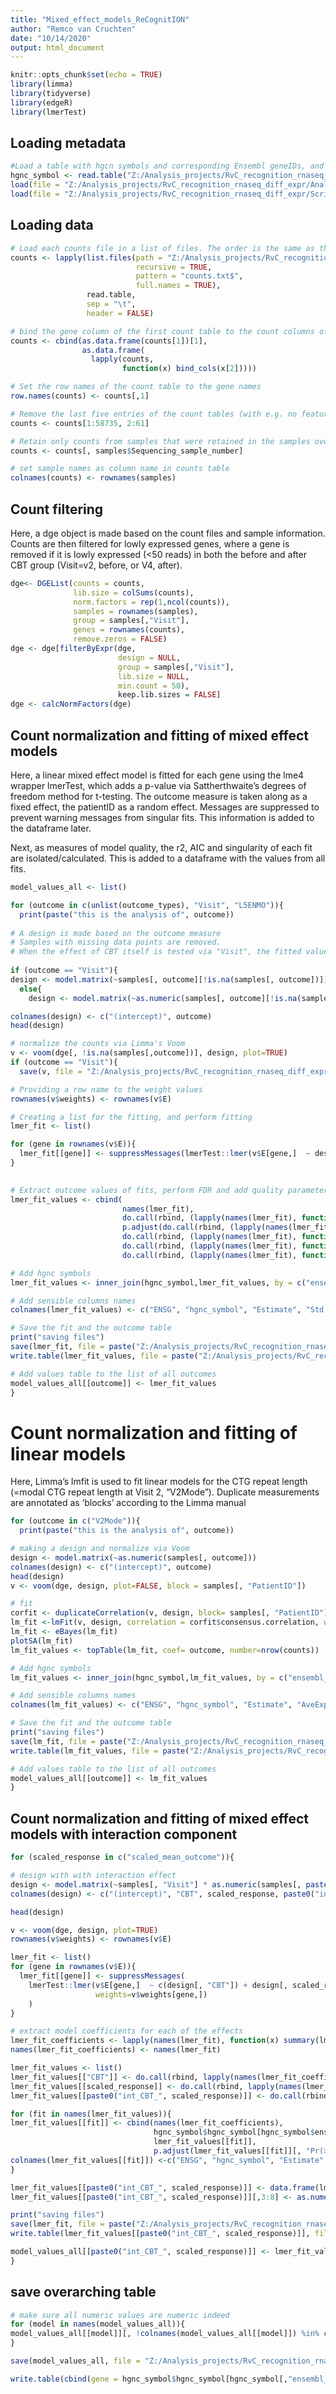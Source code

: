 ---
title: "Mixed_effect_models_ReCognitION"
author: "Remco van Cruchten"
date: "10/14/2020"
output: html_document
---

```{r setup, include=FALSE}
knitr::opts_chunk$set(echo = TRUE)
library(limma)
library(tidyverse)
library(edgeR)
library(lmerTest)
```

## Loading metadata
```{r}
#Load a table with hgcn symbols and corresponding Ensembl geneIDs, and remove duplicate entries
hgnc_symbol <- read.table("Z:/Analysis_projects/RvC_recognition_rnaseq_diff_expr/Analyses_rnaseq_recognition/metadata/ENSG_geneSymbol2.txt", sep =",", header=TRUE)
load(file = "Z:/Analysis_projects/RvC_recognition_rnaseq_diff_expr/Analyses_rnaseq_recognition/outcome_types.RData")
load(file = "Z:/Analysis_projects/RvC_recognition_rnaseq_diff_expr/Scripts_paper/samples.RDATA")

```
## Loading data
```{r}

# Load each counts file in a list of files. The order is the same as the samples file above (sampleNumbers_visit.txt), sample 1 to sample 60
counts <- lapply(list.files(path = "Z:/Analysis_projects/RvC_recognition_rnaseq_diff_expr/for_paper_counts/counts/", 
                            recursive = TRUE,
                            pattern = "counts.txt$", 
                            full.names = TRUE), 
                 read.table, 
                 sep = "\t", 
                 header = FALSE)

# bind the gene column of the first count table to the count columns of all tables to generate a table with gene names and counts
counts <- cbind(as.data.frame(counts[1])[1], 
                as.data.frame(
                  lapply(counts, 
                         function(x) bind_cols(x[2])))) 

# Set the row names of the count table to the gene names
row.names(counts) <- counts[,1]

# Remove the last five entries of the count tables (with e.g. no feature regions and ambiguous alignment) and the gene name row
counts <- counts[1:58735, 2:61]

# Retain only counts from samples that were retained in the samples overview 
counts <- counts[, samples$Sequencing_sample_number]

# set sample names as column name in counts table
colnames(counts) <- rownames(samples)


```

## Count filtering

Here, a dge object is made based on the count files and sample information. Counts are then filtered for lowly expressed genes, where a gene is removed if it is lowly expressed (<50 reads) in both the before and after CBT group (Visit=v2, before, or V4, after). 

```{r}
dge<- DGEList(counts = counts, 
              lib.size = colSums(counts),
              norm.factors = rep(1,ncol(counts)), 
              samples = rownames(samples),
              group = samples[,"Visit"], 
              genes = rownames(counts), 
              remove.zeros = FALSE)
dge <- dge[filterByExpr(dge, 
                        design = NULL, 
                        group = samples[,"Visit"], 
                        lib.size = NULL,
                        min.count = 50),
                        keep.lib.sizes = FALSE]
dge <- calcNormFactors(dge)

```

## Count normalization and fitting of mixed effect models 

Here, a linear mixed effect model is fitted for each gene using the lme4 wrapper lmerTest, which adds a p-value via Sattherthwaite's degrees of freedom method for t-testing. The outcome measure is taken along as a fixed effect, the patientID as a random effect. Messages are suppressed to prevent warning messages from singular fits. This information is added to the dataframe later.

Next, as measures of model quality, the r2, AIC and singularity of each fit are isolated/calculated. This is added to a dataframe with the values from all fits.


```{r}
model_values_all <- list()

for (outcome in c(unlist(outcome_types), "Visit", "L5ENMO")){
  print(paste("this is the analysis of", outcome))
  
# A design is made based on the outcome measure 
# Samples with missing data points are removed. 
# When the effect of CBT itself is tested via "Visit", the fitted value is given as a catagorical, otherwise as numeric
  
if (outcome == "Visit"){
design <- model.matrix(~samples[, outcome][!is.na(samples[, outcome])])}
  else{
    design <- model.matrix(~as.numeric(samples[, outcome][!is.na(samples[, outcome])]))}

colnames(design) <- c("(intercept)", outcome)
head(design)

# normalize the counts via Limma's Voom
v <- voom(dge[, !is.na(samples[,outcome])], design, plot=TRUE)
if (outcome == "Visit"){
  save(v, file = "Z:/Analysis_projects/RvC_recognition_rnaseq_diff_expr/for_paper_counts/fits_paper/v_visit.RDATA")}

# Providing a row name to the weight values
rownames(v$weights) <- rownames(v$E)

# Creating a list for the fitting, and perform fitting
lmer_fit <- list()

for (gene in rownames(v$E)){
  lmer_fit[[gene]] <- suppressMessages(lmerTest::lmer(v$E[gene,]  ~ design[, outcome] + (1|samples[,"PatientID"][!is.na(samples[, outcome])]), weights=v$weights[gene,]))
}
 

# Extract outcome values of fits, perform FDR and add quality parameters
lmer_fit_values <- cbind(
                         names(lmer_fit), 
                         do.call(rbind, (lapply(names(lmer_fit), function(x) summary(lmer_fit[[x]])[["coefficients"]][2,]))),
                         p.adjust(do.call(rbind, (lapply(names(lmer_fit), function(x) summary(lmer_fit[[x]])[["coefficients"]][2,"Pr(>|t|)"]))), method = "fdr"),
                         do.call(rbind, (lapply(names(lmer_fit), function(x) MuMIn::r.squaredGLMM(lmer_fit[[x]])))),
                         do.call(rbind, (lapply(names(lmer_fit), function(x) AIC(lmer_fit[[x]])))),
                         do.call(rbind, (lapply(names(lmer_fit), function(x) isSingular(lmer_fit[[x]])))))

# Add hgnc symbols
lmer_fit_values <- inner_join(hgnc_symbol,lmer_fit_values, by = c("ensembl_gene_id" = "V1"), copy=TRUE)

# Add sensible columns names
colnames(lmer_fit_values) <- c("ENSG", "hgnc_symbol", "Estimate", "Std.Error", "df", "t_value", "p.val", "FDR", "R2m", "R2c", "AIC", "isSingular")

# Save the fit and the outcome table
print("saving files")
save(lmer_fit, file = paste("Z:/Analysis_projects/RvC_recognition_rnaseq_diff_expr/for_paper_counts/Fits_paper/lmer_fit_",outcome,".RData", sep=""))
write.table(lmer_fit_values, file = paste("Z:/Analysis_projects/RvC_recognition_rnaseq_diff_expr/for_paper_counts/Fits_paper/lmer_fit_",outcome,"_values.csv", sep=""))

# Add values table to the list of all outcomes
model_values_all[[outcome]] <- lmer_fit_values
}
```

# Count normalization and fitting of linear models 
Here, Limma's lmfit is used to fit linear models for the CTG repeat length (=modal CTG repeat length at Visit 2, "V2Mode"). Duplicate measurements are annotated as 'blocks' according to the Limma manual

```{r}
for (outcome in c("V2Mode")){
  print(paste("this is the analysis of", outcome))

# making a design and normalize via Voom
design <- model.matrix(~as.numeric(samples[, outcome]))
colnames(design) <- c("(intercept)", outcome)
head(design)
v <- voom(dge, design, plot=FALSE, block = samples[, "PatientID"])

# fit
corfit <- duplicateCorrelation(v, design, block= samples[, "PatientID"])
lm_fit <-lmFit(v, design, correlation = corfit$consensus.correlation, weights = v$weights, block = samples[, "PatientID"])
lm_fit <- eBayes(lm_fit)
plotSA(lm_fit)
lm_fit_values <- topTable(lm_fit, coef= outcome, number=nrow(counts))

# Add hgnc symbols
lm_fit_values <- inner_join(hgnc_symbol,lm_fit_values, by = c("ensembl_gene_id" = "genes"), copy=TRUE)

# Add sensible columns names
colnames(lm_fit_values) <- c("ENSG", "hgnc_symbol", "Estimate", "AveExpr", "t_value", "p.val", "FDR", "B")

# Save the fit and the outcome table
print("saving files")
save(lm_fit, file = paste("Z:/Analysis_projects/RvC_recognition_rnaseq_diff_expr/for_paper_counts/Fits_paper/lm_fit_",outcome,".RData", sep=""))
write.table(lm_fit_values, file = paste("Z:/Analysis_projects/RvC_recognition_rnaseq_diff_expr/for_paper_counts/Fits_paper/lm_fit_",outcome,"_values.csv", sep=""))

# Add values table to the list of all outcomes
model_values_all[[outcome]] <- lm_fit_values
}

```

## Count normalization and fitting of mixed effect models with interaction component
```{r}
for (scaled_response in c("scaled_mean_outcome")){

# design with with interaction effect
design <- model.matrix(~samples[, "Visit"] * as.numeric(samples[, paste(scaled_response)]))
colnames(design) <- c("(intercept)", "CBT", scaled_response, paste0("int_CBT_", scaled_response))

head(design)

v <- voom(dge, design, plot=TRUE)
rownames(v$weights) <- rownames(v$E)

lmer_fit <- list()
for (gene in rownames(v$E)){
  lmer_fit[[gene]] <- suppressMessages(
    lmerTest::lmer(v$E[gene,]  ~ c(design[, "CBT"]) + design[, scaled_response] + design[, paste0("int_CBT_", scaled_response)] + (1|samples[, "PatientID"]), 
                   weights=v$weights[gene,])
    )
}

# extract model coefficients for each of the effects
lmer_fit_coefficients <- lapply(names(lmer_fit), function(x) summary(lmer_fit[[x]])[["coefficients"]])
names(lmer_fit_coefficients) <- names(lmer_fit)

lmer_fit_values <- list()
lmer_fit_values[["CBT"]] <- do.call(rbind, lapply(names(lmer_fit_coefficients), function(x) lmer_fit_coefficients[[x]][2,]))
lmer_fit_values[[scaled_response]] <- do.call(rbind, lapply(names(lmer_fit_coefficients), function(x) lmer_fit_coefficients[[x]][3,]))
lmer_fit_values[[paste0("int_CBT_", scaled_response)]] <- do.call(rbind, lapply(names(lmer_fit_coefficients), function(x) lmer_fit_coefficients[[x]][4,]))

for (fit in names(lmer_fit_values)){
lmer_fit_values[[fit]] <- cbind(names(lmer_fit_coefficients),
                                hgnc_symbol$hgnc_symbol[hgnc_symbol$ensembl_gene_id %in% names(lmer_fit_coefficients)],
                                lmer_fit_values[[fit]], 
                                p.adjust(lmer_fit_values[[fit]][, "Pr(>|t|)"], method = "fdr"))
colnames(lmer_fit_values[[fit]]) <-c("ENSG", "hgnc_symbol", "Estimate", "Std.Error", "df", "t_value", "p.val", "FDR")
}

lmer_fit_values[[paste0("int_CBT_", scaled_response)]] <- data.frame(lmer_fit_values[[paste0("int_CBT_", scaled_response)]])
lmer_fit_values[[paste0("int_CBT_", scaled_response)]][,3:8] <- as.numeric(unlist(lmer_fit_values[[paste0("int_CBT_", scaled_response)]][,3:8]))

print("saving files")
save(lmer_fit, file = paste("Z:/Analysis_projects/RvC_recognition_rnaseq_diff_expr/for_paper_counts/Fits_paper/lmer_fit_CBT_",scaled_response,"_allEff.RData", sep=""))
write.table(lmer_fit_values[[paste0("int_CBT_", scaled_response)]], file = paste("Z:/Analysis_projects/RvC_recognition_rnaseq_diff_expr/for_paper_counts/Fits_paper/lmer_fit_CBT_",scaled_response,"_allEff_values.csv", sep=""))

model_values_all[[paste0("int_CBT_", scaled_response)]] <- lmer_fit_values[[paste0("int_CBT_", scaled_response)]]
}

```

## save overarching table

```{r}
# make sure all numeric values are numeric indeed
for (model in names(model_values_all)){
model_values_all[[model]][, !colnames(model_values_all[[model]]) %in% c("ENSG","hgnc_symbol", "isSingular")] <- as.numeric(unlist(model_values_all[[model]][, !colnames(model_values_all[[model]]) %in% c("ENSG","hgnc_symbol", "isSingular")]))
}

save(model_values_all, file = "Z:/Analysis_projects/RvC_recognition_rnaseq_diff_expr/for_paper_counts/Fits_paper/model_values_all.RDATA")

write.table(cbind(gene = hgnc_symbol$hgnc_symbol[hgnc_symbol[,"ensembl_gene_id"] %in% model_values_all[["Visit"]][,"ENSG"]], v$E), file = "Z:/Analysis_projects/RvC_recognition_rnaseq_diff_expr/for_paper_counts/Fits_paper/counts.csv", quote = FALSE )
```
